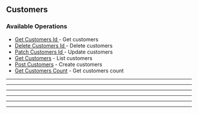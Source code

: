 
## Customers

### Available Operations

* [Get Customers Id ](/typescript/customers/get_customers_id_) - Get customers
* [Delete Customers Id ](/typescript/customers/delete_customers_id_) - Delete customers
* [Patch Customers Id ](/typescript/customers/patch_customers_id_) - Update customers
* [Get Customers](/typescript/customers/get_customers) - List customers
* [Post Customers](/typescript/customers/post_customers) - Create customers
* [Get Customers Count](/typescript/customers/get_customers_count) - Get customers count

---
<GetCustomersId />

---
<DeleteCustomersId />

---
<PatchCustomersId />

---
<GetCustomers />

---
<PostCustomers />

---
<GetCustomersCount />
